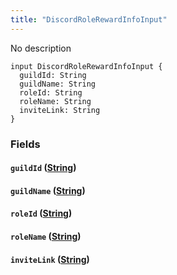 ```yaml
---
title: "DiscordRoleRewardInfoInput"
---
```


No description

```
input DiscordRoleRewardInfoInput {
  guildId: String
  guildName: String
  roleId: String
  roleName: String
  inviteLink: String
}

```

### Fields[](#fields "Direct link to heading")

#### `guildId` ([String](/developer/graphql-api/references/scalars/string))[](#guildid-string "Direct link to heading")

#### `guildName` ([String](/developer/graphql-api/references/scalars/string))[](#guildname-string "Direct link to heading")

#### `roleId` ([String](/developer/graphql-api/references/scalars/string))[](#roleid-string "Direct link to heading")

#### `roleName` ([String](/developer/graphql-api/references/scalars/string))[](#rolename-string "Direct link to heading")

#### `inviteLink` ([String](/developer/graphql-api/references/scalars/string))[](#invitelink-string "Direct link to heading")